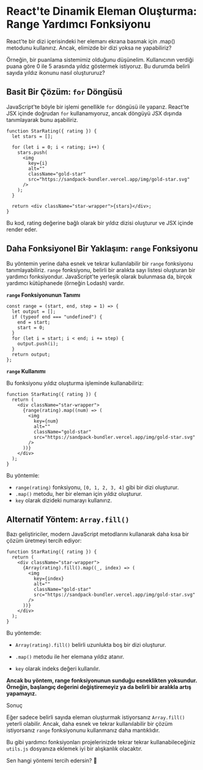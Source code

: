 # React'te Dinamik Eleman Oluşturma: Range Yardımcı Fonksiyonu

React'te bir dizi içerisindeki her elemanı ekrana basmak için .map() metodunu kullanırız. Ancak, elimizde bir dizi yoksa ne yapabiliriz?

Örneğin, bir puanlama sistemimiz olduğunu düşünelim. Kullanıcının verdiği puana göre 0 ile 5 arasında yıldız göstermek istiyoruz. Bu durumda belirli sayıda yıldız ikonunu nasıl oluştururuz?

## Basit Bir Çözüm: `for` Döngüsü

JavaScript'te böyle bir işlemi genellikle `for` döngüsü ile yaparız. React'te JSX içinde doğrudan `for` kullanamıyoruz, ancak döngüyü JSX dışında tanımlayarak bunu aşabiliriz.

```
function StarRating({ rating }) {
  let stars = [];

  for (let i = 0; i < rating; i++) {
    stars.push(
      <img
        key={i}
        alt=""
        className="gold-star"
        src="https://sandpack-bundler.vercel.app/img/gold-star.svg"
      />
    );
  }

  return <div className="star-wrapper">{stars}</div>;
}
```

Bu kod, rating değerine bağlı olarak bir yıldız dizisi oluşturur ve JSX içinde render eder.

## Daha Fonksiyonel Bir Yaklaşım: `range` Fonksiyonu

Bu yöntemin yerine daha esnek ve tekrar kullanılabilir bir `range` fonksiyonu tanımlayabiliriz. `range` fonksiyonu, belirli bir aralıkta sayı listesi oluşturan bir yardımcı fonksiyondur. JavaScript'te yerleşik olarak bulunmasa da, birçok yardımcı kütüphanede (örneğin Lodash) vardır.

**`range` Fonksiyonunun Tanımı**

```
const range = (start, end, step = 1) => {
  let output = [];
  if (typeof end === "undefined") {
    end = start;
    start = 0;
  }
  for (let i = start; i < end; i += step) {
    output.push(i);
  }
  return output;
};
```

**`range` Kullanımı**

Bu fonksiyonu yıldız oluşturma işleminde kullanabiliriz:

```
function StarRating({ rating }) {
  return (
    <div className="star-wrapper">
      {range(rating).map((num) => (
        <img
          key={num}
          alt=""
          className="gold-star"
          src="https://sandpack-bundler.vercel.app/img/gold-star.svg"
        />
      ))}
    </div>
  );
}
```

Bu yöntemle:

- `range(rating)` fonksiyonu, `[0, 1, 2, 3, 4]` gibi bir dizi oluşturur.
- `.map()` metodu, her bir eleman için yıldız oluşturur.
- `key` olarak dizideki numarayı kullanırız.

## Alternatif Yöntem: `Array.fill()`

Bazı geliştiriciler, modern JavaScript metodlarını kullanarak daha kısa bir çözüm üretmeyi tercih ediyor:

```
function StarRating({ rating }) {
  return (
    <div className="star-wrapper">
      {Array(rating).fill().map((_, index) => (
        <img
          key={index}
          alt=""
          className="gold-star"
          src="https://sandpack-bundler.vercel.app/img/gold-star.svg"
        />
      ))}
    </div>
  );
}
```

Bu yöntemde:

- `Array(rating).fill()` belirli uzunlukta boş bir dizi oluşturur.

- `.map()` metodu ile her elemana yıldız atanır.

- `key` olarak indeks değeri kullanılır.

**Ancak bu yöntem, range fonksiyonunun sunduğu esneklikten yoksundur. Örneğin, başlangıç değerini değiştiremeyiz ya da belirli bir aralıkla artış yapamayız.**

Sonuç

Eğer sadece belirli sayıda eleman oluşturmak istiyorsanız `Array.fill()` yeterli olabilir. Ancak, daha esnek ve tekrar kullanılabilir bir çözüm istiyorsanız `range` fonksiyonunu kullanmanız daha mantıklıdır.

Bu gibi yardımcı fonksiyonları projelerinizde tekrar tekrar kullanabileceğiniz `utils.js` dosyanıza eklemek iyi bir alışkanlık olacaktır.

Sen hangi yöntemi tercih edersin? 🎯
